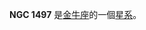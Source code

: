 {{NGCInfoBox|NGCID=NGC 1497|發現者=讓·瑪璉·愛德華·史提芬|發現日期=1876年12月11日|其他編號=UGC 2929,MCG 4-10-8,ZWG 487.9|曆元=J2000.0|赤經=4時2分6.8秒
|赤緯=23°8'0"|星座=金牛座|星體=星系|星等=13.3|表面亮度=13.2|藍等=14.3}}

'''NGC 1497''' 是[[金牛座|金牛座]]的一個[[星系|星系]]。

{{NGCReference|1497}}

{{Catalogs|NGC=1497}}